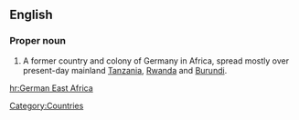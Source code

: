 ==English==
{{wikipedia}}
===Proper noun===
{{en-proper noun|sg=[[German]] [[East]] [[Africa]]}}

# A former country and colony of Germany in Africa, spread mostly over present-day mainland [[Tanzania]], [[Rwanda]] and [[Burundi]].

[[Category:Countries]]

[[hr:German East Africa]]